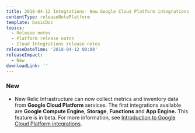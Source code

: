 ```yaml
---
title: 2018-04-12 Integrations- New Google Cloud Platform integrations
contentType: releaseNotePlatform
template: basicDoc
topics:
  - Release notes
  - Platform release notes
  - Cloud Integrations release notes
releaseDateTime: '2018-04-12 00:00'
releaseImpact:
  - New
downloadLink: ''
---
```


### New

*   New Relic Infrastructure can now collect metrics and inventory data from **Google Cloud Platform** services. The first integrations available are **Google Compute Engine**, **Storage**, **Functions** and **App Engine.** This feature is in beta. For more information, see [Introduction to Google Cloud Platform integrations](https://docs.newrelic.com/docs/google-cloud-platform-integrations).